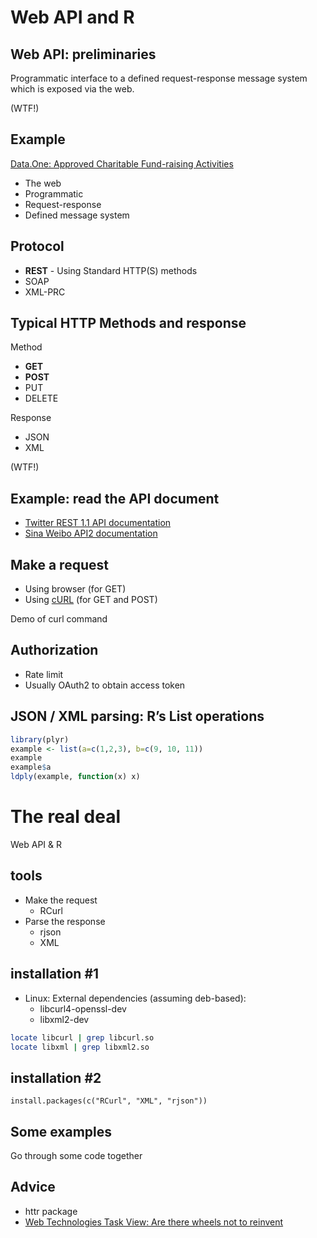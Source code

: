 Web API and R
========================================================

## Web API: preliminaries

Programmatic interface to a defined request-response message system which is exposed via the web.

(WTF!)

## Example

[Data.One: Approved Charitable Fund-raising Activities](http://www.gov.hk/en/theme/psi/datasets/fundraising.htm)

* The web
* Programmatic
* Request-response
* Defined message system

## Protocol

* **REST** - Using Standard HTTP(S) methods
* SOAP
* XML-PRC

## Typical HTTP Methods and response

Method

* **GET**
* **POST**
* PUT
* DELETE

Response

* JSON
* XML

(WTF!)

## Example: read the API document

* [Twitter REST 1.1 API documentation](https://dev.twitter.com/docs/api/1.1)
* [Sina Weibo API2 documentation](http://open.weibo.com/wiki/%E5%BE%AE%E5%8D%9AAPI)

## Make a request

* Using browser (for GET)
* Using [cURL](http://en.wikipedia.org/wiki/CURL) (for GET and POST)

Demo of curl command

## Authorization

* Rate limit
* Usually OAuth2 to obtain access token

## JSON / XML parsing: R's List operations

```r
library(plyr)
example <- list(a=c(1,2,3), b=c(9, 10, 11))
example
example$a
ldply(example, function(x) x)
```
# The real deal

Web API & R

## tools

* Make the request
  * RCurl
* Parse the response
  * rjson
  * XML

## installation #1

* Linux: External dependencies (assuming deb-based):
  * libcurl4-openssl-dev
  * libxml2-dev


```bash
locate libcurl | grep libcurl.so
locate libxml | grep libxml2.so
```

## installation #2

```
install.packages(c("RCurl", "XML", "rjson"))
```

## Some examples

Go through some code together

## Advice

* httr package
* [Web Technologies Task View: Are there wheels not to reinvent](http://cran.r-project.org/web/views/WebTechnologies.html)
